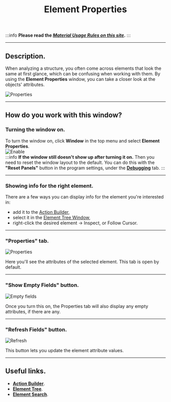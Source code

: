 ﻿---
sidebar_position: 3
title: Element Properties
description: The window with element attributes.
---
:::info **Please read the [*Material Usage Rules on this site*](../../Disclaimer).**
:::
_______________________________________________  
## Description.

When analyzing a structure, you often come across elements that look the same at first glance, which can be confusing when working with them. By using the **Element Properties** window, you can take a closer look at the objects' attributes.

![Properties](./assets/ElementProp/ElementProp_Pic1.png)  
_______________________________________________  
## How do you work with this window?  
### Turning the window on.  
To turn the window on, click **Window** in the top menu and select **Element Properties**.  
![Enable](./assets/ElementProp/ElementProp_Pic2.png)  
:::info **If the window still doesn't show up after turning it on.**
Then you need to reset the window layout to the default. You can do this with the **"Reset Panels"** button in the program settings, under the [**Debugging**](../../Settings/Debugging) tab.
:::
_______________________________________________    
### Showing info for the right element.  
There are a few ways you can display info for the element you're interested in:  
- add it to the [Action Builder](./ActionBuilder),
- select it in the [Element Tree Window](./ElementTree),
- right-click the desired element → Inspect, or Follow Cursor.
_______________________________________________  
### "Properties" tab.  
![Properties](./assets/ElementProp/ElementProp_Pic3.png)  

Here you'll see the attributes of the selected element. This tab is open by default.
_______________________________________________ 
### "Show Empty Fields" button.  
![Empty fields](./assets/ElementProp/ElementProp_Pic4.png)  

Once you turn this on, the Properties tab will also display any empty attributes, if there are any.
_______________________________________________   
### "Refresh Fields" button.  
![Refresh](./assets/ElementProp/ElementProp_Pic5.png)  

This button lets you update the element attribute values.
_______________________________________________ 
## Useful links.  
- [**Action Builder**](./ActionBuilder).
- [**Element Tree**](./ElementTree).
- [**Element Search**](../../pm/Creating/ElementSearch).